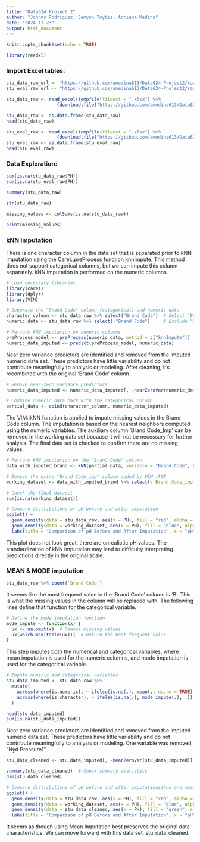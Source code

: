 ```yaml
---
title: "Data624 Project 2"
author: "Johnny Rodriguez, Semyon Toybis, Adriana Medina"
date: "2024-11-23"
output: html_document
---
```


```r
knitr::opts_chunk$set(echo = TRUE)
```

```r
library(readxl)
```

### Import Excel tables:

```r
stu_data_raw_url <- "https://github.com/amedina613/Data624-Project2/raw/refs/heads/main/StudentData.xlsx"
stu_eval_raw_url <- "https://github.com/amedina613/Data624-Project2/raw/refs/heads/main/StudentEvaluation.xlsx"
```

```r
stu_data_raw <- read_excel(tempfile(fileext = ".xlsx") %>%
                   {download.file("https://github.com/amedina613/Data624-Project2/raw/refs/heads/main/StudentData.xlsx", ., mode = "wb"); .})

stu_data_raw <- as.data.frame(stu_data_raw)
head(stu_data_raw)

```

```r
stu_eval_raw <- read_excel(tempfile(fileext = ".xlsx") %>%
                   {download.file("https://github.com/amedina613/Data624-Project2/raw/refs/heads/main/StudentEvaluation.xlsx", ., mode = "wb"); .})
stu_eval_raw <- as.data.frame(stu_eval_raw)
head(stu_eval_raw)
```
### Data Exploration:

```r
sum(is.na(stu_data_raw$PH))
sum(is.na(stu_eval_raw$PH))
```

```r
summary(stu_data_raw)
```

```r
str(stu_data_raw)
```
```r
missing_values <- colSums(is.na(stu_data_raw))

print(missing_values)
```

### kNN Imputation

There is one character column in the data set that is separated prior to kNN imputation using the Caret::preProcess function knnImpute. This method does not support categorical columns, but we can impute this column separately. kNN imputation is performed on the numeric columns.

```r
# Load necessary libraries
library(caret)
library(dplyr)
library(VIM)

# Separate the "Brand Code" column (categorical) and numeric data
character_column <- stu_data_raw %>% select("Brand Code")  # Select "Brand Code"
numeric_data <- stu_data_raw %>% select(-"Brand Code")     # Exclude "Brand Code" for numeric data

# Perform kNN imputation on numeric columns
preProcess_model <- preProcess(numeric_data, method = c("knnImpute"))
numeric_data_imputed <- predict(preProcess_model, numeric_data)
```

Near zero variance predictors are identified and removed from the imputed numeric data set. These predictors have little variability and do not contribute meaningfully to analysis or modeling. After cleaning, it's recombined with the original 'Brand Code' column. 

```r
# Remove near-zero variance predictors
numeric_data_imputed <- numeric_data_imputed[, -nearZeroVar(numeric_data_imputed)]

# Combine numeric data back with the categorical column
partial_data <- cbind(character_column, numeric_data_imputed)
```

The VIM::kNN function is applied to impute missing values in the Brand Code column. The imputation is based on the nearest neighbors computed using the numeric variables. The auxiliary column 'Brand Code_Imp' can be removed in the working data set because it will not be necessary for further analysis. The final data set is checked to confirm there are no missing values. 

```r
# Perform kNN imputation on the "Brand Code" column
data_with_imputed_brand <- kNN(partial_data, variable = "Brand Code", k = 5)

# Remove the extra "Brand Code_imp" column added by VIM::kNN
working_dataset <- data_with_imputed_brand %>% select(-`Brand Code_imp`)

# Check the final dataset
sum(is.na(working_dataset))
```

```r
# Compare distributions of pH before and after imputation
ggplot() +
  geom_density(data = stu_data_raw, aes(x = PH), fill = "red", alpha = 0.5) +
  geom_density(data = working_dataset, aes(x = PH), fill = "blue", alpha = 0.5) +
  labs(title = "Comparison of pH Before and After Imputation", x = "pH", y = "Density")

```
This plot does not look great, there are unrealistic pH values. The standardization of kNN imputation may lead to difficulty interpreting predictions directly in the original scale.

### MEAN & MODE imputation

```r
stu_data_raw %>% count(`Brand Code`)
```
It seems like the most frequent value in the 'Brand Code' column is 'B'. This is what the missing values in the column will be replaced with. The following lines define that function for the categorical variable. 
```r
# Define the mode imputation function
mode_impute <- function(x) {
  ux <- na.omit(x)  # Remove missing values
  ux[which.max(table(ux))]  # Return the most frequent value
}
```

This step imputes both the numerical and categorical variables, where mean imputation is used for the numeric columns, and mode imputation is used for the categorical variable. 
```r
# Impute numeric and categorical variables
stu_data_imputed <- stu_data_raw %>%
  mutate(
    across(where(is.numeric), ~ ifelse(is.na(.), mean(., na.rm = TRUE), .)),  # Mean for numeric
    across(where(is.character), ~ ifelse(is.na(.), mode_impute(.), .))       # Mode for categorical
  )
```


```r
head(stu_data_imputed)
sum(is.na(stu_data_imputed))
```
Near zero variance predictors are identified and removed from the imputed numeric data set. These predictors have little variability and do not contribute meaningfully to analysis or modeling. One variable was removed, "Hyd Pressure1"

```r
stu_data_cleaned <- stu_data_imputed[, -nearZeroVar(stu_data_imputed)]

summary(stu_data_cleaned)  # Check summary statistics
dim(stu_data_cleaned)
```

```r
# Compare distributions of pH before and after imputations(knn and mean)
ggplot() +
  geom_density(data = stu_data_raw, aes(x = PH), fill = "red", alpha = 0.5) +
  geom_density(data = working_dataset, aes(x = PH), fill = "blue", alpha = 0.5)+
  geom_density(data = stu_data_cleaned, aes(x = PH), fill = "green", alpha = 0.5)+
  labs(title = "Comparison of pH Before and After Imputation", x = "pH", y = "Density")

```

It seems as though using Mean Imputation best preserves the original data characteristics. We can move forward with this data set, stu_data_cleaned.

